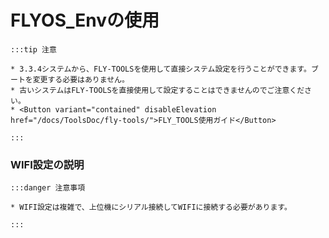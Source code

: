 # FLYOS_Envの使用

    :::tip 注意

    * 3.3.4システムから、FLY-TOOLSを使用して直接システム設定を行うことができます。ブートを変更する必要はありません。
    * 古いシステムはFLY-TOOLSを直接使用して設定することはできませんのでご注意ください。
    * <Button variant="contained" disableElevation href="/docs/ToolsDoc/fly-tools/">FLY_TOOLS使用ガイド</Button>

    :::

### WIFI設定の説明

    :::danger 注意事項

    * WIFI設定は複雑で、上位機にシリアル接続してWIFIに接続する必要があります。

    :::